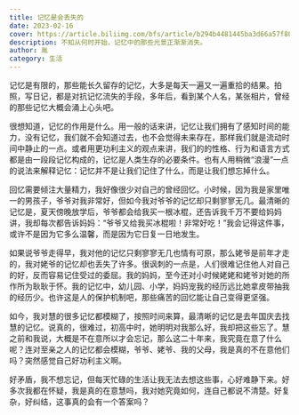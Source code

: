 ```yaml
---
title: 记忆是会丢失的
date: 2023-02-16
cover: https://article.biliimg.com/bfs/article/b294b4481445ba3d66a57f8002918085c35b7a9a.jpg
description: 不知从何时开始，记忆中的那些光景正渐渐消失。
author: 胤
category: 生活
---
```


记忆是有限的，那些能长久留存的记忆，大多是每天一遍又一遍重拾的结果。拍照，写日记，都是对抗记忆流失的手段，多年后，看到某个人名，某张相片，曾经的那些记忆大概会涌上心头吧。

很想知道，记忆的作用是什么。用一般的话来讲，记忆让我们拥有了感知时间的能力，没有记忆，我们就不会知道过去，也不会觉得未来存在，那样我们就是流动时间中静止的一点。或者用更功利主义的观点来讲，我们的的性格、行为和语言方式都是由一段段记忆构成的，记忆是人类生存的必要条件。也有人用稍微“浪漫”一点的说法来解释记忆：记忆并不是让我们记住了什么，而是让我们想忘掉什么。

回忆需要倾注大量精力，我好像很少对自己的曾经回忆。小时候，因为我是家里唯一的男孩子，爷爷对我非常好，但如今我对爷爷的记忆却只剩寥寥无几。最清晰的记忆是，夏天傍晚放学后，爷爷都会给我买一根冰棍，还告诉我千万不要给妈妈讲，我却每次都告诉妈妈：“爷爷又给我买冰棍啦！非常好吃！”我会记得这件事，或许不是因为它多么温馨，而是因为它日复一日地发生。

如果说爷爷走得早，我对他的记忆只剩寥寥无几也情有可原，那么姥爷是前年才走的，我对姥爷的记忆却也丢失了许多。很讽刺的一点是，人们很难记住他人对自己的好，反而容易记住受过的委屈。我的妈妈，至今还对小时候姥姥和姥爷对她的所作所为耿耿于怀。我的记忆中，幼儿园、小学，妈妈宠我的经历远比她拿皮带抽我的经历少。也许这是人的保护机制吧，那些痛苦的回忆能让自己变得更坚强。

如今，我对慧的很多记忆都模糊了，按照时间来算，最清晰的记忆是去年国庆去找慧的记忆。说真的，很难过，初高中时，她明明对我那么好，我却把这些忘了。慧之前和我说，大概是不在意所以才会忘记，那么这二十年来，我究竟在意了什么呢？连对至亲之人的记忆都会模糊，爷爷、姥爷、我的父母，我是真的不在意他们吗？突然感觉自己好功利主义啊。

好矛盾，我不想忘记，但每天忙碌的生活让我无法去想这些事，心好难静下来。好多次我都在怀疑，我是真的在意慧吗，我对她究竟如何，连自己都说不清楚。好复杂，好纠结，这事真的会有一个答案吗？

